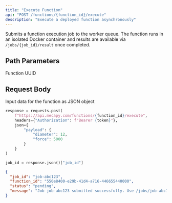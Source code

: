 ```yaml
---
title: "Execute Function"
api: "POST /functions/{function_id}/execute"
description: "Execute a deployed function asynchronously"
---
```


Submits a function execution job to the worker queue. The function runs in an isolated Docker container and results are available via `/jobs/{job_id}/result` once completed.

## Path Parameters

<ParamField path="function_id" type="string" required>
  Function UUID
</ParamField>

## Request Body

<ParamField body="payload" type="object" required>
  Input data for the function as JSON object
</ParamField>

<RequestExample>

```python Python
response = requests.post(
    f"https://api.mecapy.com/functions/{function_id}/execute",
    headers={"Authorization": f"Bearer {token}"},
    json={
        "payload": {
            "diameter": 12,
            "force": 5000
        }
    }
)

job_id = response.json()["job_id"]
```

</RequestExample>

<ResponseExample>

```json Success
{
  "job_id": "job-abc123",
  "function_id": "550e8400-e29b-41d4-a716-446655440000",
  "status": "pending",
  "message": "Job job-abc123 submitted successfully. Use /jobs/job-abc123 to check status."
}
```

</ResponseExample>
